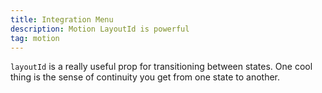 ```yaml
---
title: Integration Menu
description: Motion LayoutId is powerful 
tag: motion
---
```


`layoutId` is a really useful prop for transitioning between states. One cool thing is the sense of continuity you get from one state to another.


<br/>

<CraftContainer>
  <IntegrationMenu/>
</CraftContainer>
